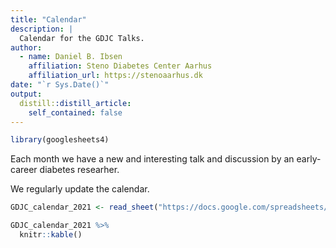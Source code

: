 ```yaml
---
title: "Calendar"
description: |
  Calendar for the GDJC Talks.
author:
  - name: Daniel B. Ibsen
    affiliation: Steno Diabetes Center Aarhus
    affiliation_url: https://stenoaarhus.dk
date: "`r Sys.Date()`"
output:
  distill::distill_article:
    self_contained: false
---
```


```r

library(googlesheets4)

```

Each month we have a new and interesting talk and discussion by an early-career diabetes researher.

We regularly update the calendar.

```r

GDJC_calendar_2021 <- read_sheet("https://docs.google.com/spreadsheets/d/1UyNK6WxiKiGgvylb-WyF22r51iTMk47rUdjtEo_wG_A/edit?usp=sharing")

GDJC_calendar_2021 %>% 
  knitr::kable()


```

